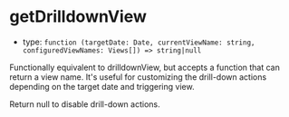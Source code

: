 
# getDrilldownView

- type: `function (targetDate: Date, currentViewName: string, configuredViewNames: Views[]) => string|null`

Functionally equivalent to drilldownView, but accepts a function that can return a view name. It's useful for customizing the drill-down actions depending on the target date and triggering view.

Return null to disable drill-down actions.

<Canvas>
  <Story id="props--get-drilldown-view" />
</Canvas>
